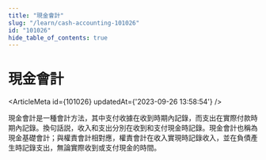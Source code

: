 ```yaml
---
title: "現金會計"
slug: "/learn/cash-accounting-101026"
id: "101026"
hide_table_of_contents: true
---
```



# 現金會計

<ArticleMeta id={101026} updatedAt={'2023-09-26 13:58:54'} />
<div className='border-solid border-b border-t-0 my-4 border-[var(--ifm-color-gray-300)]' />

現金會計是一種會計方法，其中支付收據在收到時期內記錄，而支出在實際付款時期內記錄。換句話説，收入和支出分別在收到和支付現金時記錄。現金會計也稱為現金基礎會計；與權責會計相對應，權責會計在收入實現時記錄收入，並在負債產生時記錄支出，無論實際收到或支付現金的時間。
